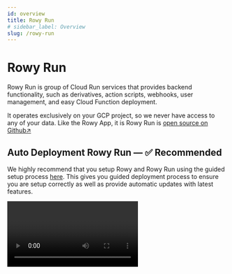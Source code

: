 ```yaml
---
id: overview
title: Rowy Run
# sidebar_label: Overview
slug: /rowy-run
---
```



# <RowyRunSvg height={52} /> <span className="visually-hidden">Rowy Run</span>

Rowy Run is group of Cloud Run services that provides backend functionality, such as derivatives, action scripts, webhooks, user management, and easy Cloud Function deployment.

It operates exclusively on your GCP project, so we never have access to any of
your data. Like the Rowy App, it is Rowy Run is [open source on Github&UpperRightArrow;](https://github.com/rowyio/backend)

## Auto Deployment Rowy Run — ✅ Recommended

We highly recommend that you setup Rowy and Rowy Run using the guided setup process [here](https://rowy.app). This gives you guided deployment process to ensure you are setup correctly as well as provide automatic updates with latest features.

<Video url="https://www.youtube.com/watch?v=gViYdWiHI9I" playsinline controls/>

Once you create an account and setup Rowy, you can install Rowy Run from the project settings page.

![Rowy Run Setup](./assets/rowyrunsetup.png)

## Manual install Rowy Run

:::warning Important note

- Manual install of Rowy Run will not get automatic updates for which we recommend the option above. Also, we do not provide support for manual install of Rowy Run. This option is only recommended if you want to develop and contribute to the Rowy project.
- Before starting, make sure you have a Google Cloud or Firebase project with
**Firestore** and **Firebase Authentication** enabled, and upgraded to the
**Blaze Plan**.

Don’t have a project?
[Learn how to create one&nbsp;→](../setup/firebase-project.md)

:::

:::note Required software
- [gcloud CLI](https://cloud.google.com/sdk/docs/install) 363+

:::

1. Enable the Cloud Run Admin API in the
   [Google Cloud console &UpperRightArrow;](http://console.cloud.google.com/apis/library/run.googleapis.com)  
   Make sure you have
   [billing enabled](https://cloud.google.com/billing/docs/how-to/modify-project#confirm_billing_is_enabled_on_a_project)
   first.

2. Make sure you’ve initialized the gcloud CLI and signed in to the correct
   account.

   ```bash
   gcloud init
   ```

3.  go To [GCP Cloud Console IAM](https://console.cloud.google.com/iam-admin/iam)

   - Add service account `rowy-backend@YOUR_PROJECT_ID.iam.gserviceaccount.com` assign it the following roles: 

```
logging.viewer // provide access to logs for the frontend
logging.logWriter // log events such as auditing
iam.serviceAccountUser //used for cloud function deployment
artifactregistry.admin //used for cloud function deployment
cloudbuild.builds.builder //used for cloud function deployment
actions.Admin //used for cloud function deployment
cloudfunctions.admin //used for cloud function deployment
secretmanager.viewer // view secretmanager metadata, such as secret Names for IDE validation
firebaseauth.admin //used for managing user roles
datastore.user // access to firestore
storage.objectAdmin // access to storage
secretmanager.secretAccessor // access to secrets for actionScripts
```

   - Add service account `rowy-hooks@YOUR_PROJECT_ID.iam.gserviceaccount.com` assign it the following roles: 

```
datastore.user // access to firestore
storage.objectAdmin // access to storage
secretmanager.secretAccessor // access to secrets for actionScripts
logging.logWriter // access to cloud logs
```

4. 
Deploy cloud run services using your terminal
```
gcloud run deploy rowy-backend --image gcr.io/rowy-run/rowy-backend --platform managed --memory 1Gi --allow-unauthenticated --service-account rowy-backend@YOUR_PROJECT_ID.iam.gserviceaccount.com
gcloud run deploy rowy-hooks --image gcr.io/rowy-run/rowy-hooks --platform managed --memory 256Mi --allow-unauthenticated --service-account rowy-hooks@YOUR_PROJECT_ID.iam.gserviceaccount.com
```
:::note Required project Id

  Don't forget to replace "YOUR_PROJECT_ID" field  with your actual firebase project Id.

:::

5.
Once deployment is completed you should be able to find the service urls printed in the console.logs

Go to firestore console and navigate to `_rowy_/settings` document
add the following 
keys 
```
rowyRunUrl: YOUR_ROWY_BACKEND SERVICE URL
rowyRunServices:{
   backend:YOUR_ROWY_BACKEND SERVICE URL
   hooks:YOUR_ROWY_HOOKS SERVICE URL
}

